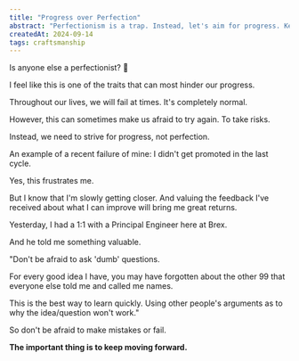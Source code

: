 ```yaml
---
title: "Progress over Perfection"
abstract: "Perfectionism is a trap. Instead, let's aim for progress. Keep moving forward."
createdAt: 2024-09-14
tags: craftsmanship
---
```


Is anyone else a perfectionist? 🌟

I feel like this is one of the traits that can most hinder our progress.

Throughout our lives, we will fail at times. It's completely normal.

However, this can sometimes make us afraid to try again. To take risks.

Instead, we need to strive for progress, not perfection.

An example of a recent failure of mine: I didn't get promoted in the last cycle.

Yes, this frustrates me.

But I know that I'm slowly getting closer. And valuing the feedback I've received about what I can improve will bring me great returns.

Yesterday, I had a 1:1 with a Principal Engineer here at Brex.

And he told me something valuable.

"Don't be afraid to ask 'dumb' questions.

For every good idea I have, you may have forgotten about the other 99 that everyone else told me and called me names.

This is the best way to learn quickly. Using other people's arguments as to why the idea/question won't work."

So don't be afraid to make mistakes or fail.

**The important thing is to keep moving forward.**

<ArticleImage src="/article-images/progress-over-perfection.jpg" alt="Progress over Perfection" caption="Progress over Perfection. Illustration by Ash Lamb." />
